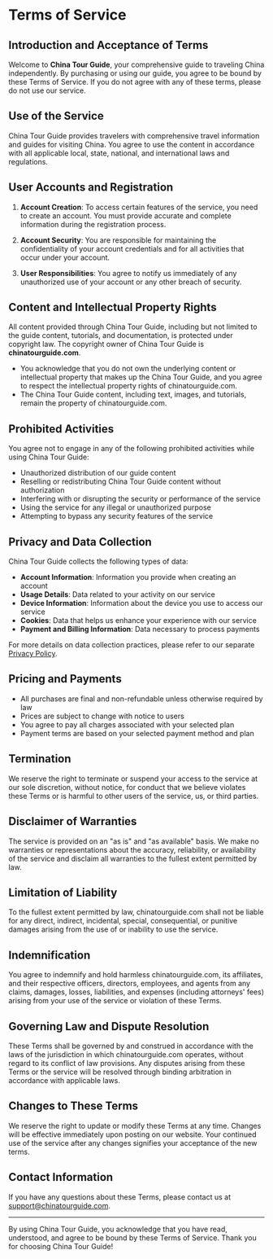 # Terms of Service

## Introduction and Acceptance of Terms

Welcome to **China Tour Guide**, your comprehensive guide to traveling China independently. By purchasing or using our guide, you agree to be bound by these Terms of Service. If you do not agree with any of these terms, please do not use our service.

## Use of the Service

China Tour Guide provides travelers with comprehensive travel information and guides for visiting China. You agree to use the content in accordance with all applicable local, state, national, and international laws and regulations.

## User Accounts and Registration

1. **Account Creation**: To access certain features of the service, you need to create an account. You must provide accurate and complete information during the registration process.

2. **Account Security**: You are responsible for maintaining the confidentiality of your account credentials and for all activities that occur under your account.

3. **User Responsibilities**: You agree to notify us immediately of any unauthorized use of your account or any other breach of security.

## Content and Intellectual Property Rights

All content provided through China Tour Guide, including but not limited to the guide content, tutorials, and documentation, is protected under copyright law. The copyright owner of China Tour Guide is **chinatourguide.com**.

- You acknowledge that you do not own the underlying content or intellectual property that makes up the China Tour Guide, and you agree to respect the intellectual property rights of chinatourguide.com.
- The China Tour Guide content, including text, images, and tutorials, remain the property of chinatourguide.com.

## Prohibited Activities

You agree not to engage in any of the following prohibited activities while using China Tour Guide:

- Unauthorized distribution of our guide content
- Reselling or redistributing China Tour Guide content without authorization
- Interfering with or disrupting the security or performance of the service
- Using the service for any illegal or unauthorized purpose
- Attempting to bypass any security features of the service

## Privacy and Data Collection

China Tour Guide collects the following types of data:

- **Account Information**: Information you provide when creating an account
- **Usage Details**: Data related to your activity on our service
- **Device Information**: Information about the device you use to access our service
- **Cookies**: Data that helps us enhance your experience with our service
- **Payment and Billing Information**: Data necessary to process payments

For more details on data collection practices, please refer to our separate [Privacy Policy](/privacy-policy).

## Pricing and Payments

- All purchases are final and non-refundable unless otherwise required by law
- Prices are subject to change with notice to users
- You agree to pay all charges associated with your selected plan
- Payment terms are based on your selected payment method and plan

## Termination

We reserve the right to terminate or suspend your access to the service at our sole discretion, without notice, for conduct that we believe violates these Terms or is harmful to other users of the service, us, or third parties.

## Disclaimer of Warranties

The service is provided on an "as is" and "as available" basis. We make no warranties or representations about the accuracy, reliability, or availability of the service and disclaim all warranties to the fullest extent permitted by law.

## Limitation of Liability

To the fullest extent permitted by law, chinatourguide.com shall not be liable for any direct, indirect, incidental, special, consequential, or punitive damages arising from the use of or inability to use the service.

## Indemnification

You agree to indemnify and hold harmless chinatourguide.com, its affiliates, and their respective officers, directors, employees, and agents from any claims, damages, losses, liabilities, and expenses (including attorneys' fees) arising from your use of the service or violation of these Terms.

## Governing Law and Dispute Resolution

These Terms shall be governed by and construed in accordance with the laws of the jurisdiction in which chinatourguide.com operates, without regard to its conflict of law provisions. Any disputes arising from these Terms or the service will be resolved through binding arbitration in accordance with applicable laws.

## Changes to These Terms

We reserve the right to update or modify these Terms at any time. Changes will be effective immediately upon posting on our website. Your continued use of the service after any changes signifies your acceptance of the new terms.

## Contact Information

If you have any questions about these Terms, please contact us at [support@chinatourguide.com](mailto:support@chinatourguide.com).

---

By using China Tour Guide, you acknowledge that you have read, understood, and agree to be bound by these Terms of Service. Thank you for choosing China Tour Guide!
